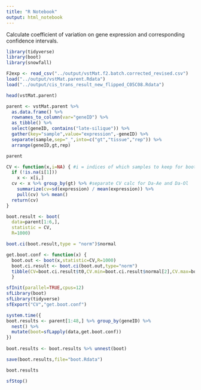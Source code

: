```yaml
---
title: "R Notebook"
output: html_notebook
---
```


Calculate coefficient of variation on gene expression and corresponding confidence intervals.

```r
library(tidyverse)
library(boot)
library(snowfall)
```

```r
F2exp <- read_csv("../output/vstMat.f2.batch.corrected_revised.csv")
load("../output/vstMat.parent.Rdata")
load("../output/cis_trans_result_new_flipped_C05C08.Rdata")
```

```r
head(vstMat.parent)

parent <- vstMat.parent %>% 
  as.data.frame() %>% 
  rownames_to_column(var="geneID") %>%
  as_tibble() %>%
  select(geneID, contains("late-silique")) %>%
  gather(key="sample",value="expression",-geneID) %>%
  separate(sample,sep="_",into=c("gt","tissue","rep")) %>%
  arrange(geneID,gt,rep)

parent
```

```r
CV <- function(x,i=NA) { #i = indices of which samples to keep for bootstrapping
  if (!is.na(i[1]))
    x <- x[i,]
  cv <- x %>% group_by(gt) %>% #separate CV calc for Da-Ae and Da-Ol
    summarize(cv=sd(expression) / mean(expression)) %>%
    pull(cv) %>% mean()
  return(cv)
}
```

```r
boot.result <- boot(
  data=parent[1:6,],
  statistic = CV,
  R=1000)

boot.ci(boot.result,type = "norm")$normal
```

```r
get.boot.conf <- function(x) {
  boot.out <- boot(x,statistic=CV,R=1000)
  boot.ci.result <- boot.ci(boot.out,type="norm")
  tibble(CV=boot.ci.result$t0,CV.min=boot.ci.result$normal[2],CV.max=boot.ci.result$normal[3])
  }
```

```r
sfInit(parallel=TRUE,cpus=12)
sfLibrary(boot)
sfLibrary(tidyverse)
sfExport("CV","get.boot.conf")

system.time({
boot.results <- parent[1:48,] %>% group_by(geneID) %>%
  nest() %>%
  mutate(boot=sfLapply(data,get.boot.conf))
})
  
boot.results <- boot.results %>% unnest(boot)

save(boot.results,file="boot.Rdata")

boot.results

sfStop()
```



